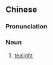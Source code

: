 {{also|茶烛}}
==Chinese==
{{zh-forms|s=茶烛}}

===Pronunciation===
{{zh-pron
|m=cházhú
|cat=n
}}

===Noun===
{{zh-noun}}

# [[tealight]]

{{zh-cat|Light sources}}